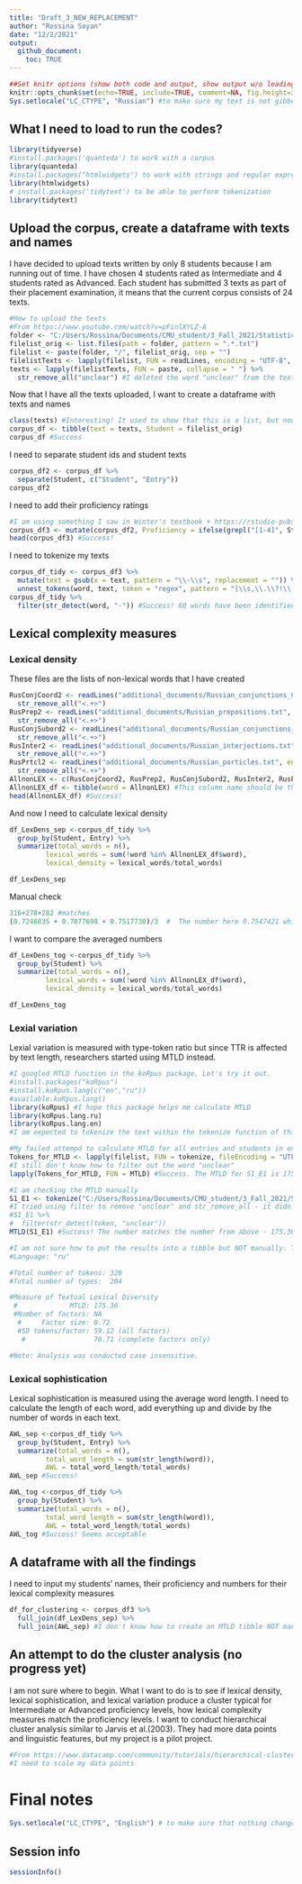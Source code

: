 ```yaml
---
title: "Draft_3_NEW_REPLACEMENT"
author: "Rossina Soyan"
date: "12/2/2021"
output:   
  github_document: 
    toc: TRUE
---
```


```r
##Set knitr options (show both code and output, show output w/o leading #, make figures smaller, hold figures until after chunk)
knitr::opts_chunk$set(echo=TRUE, include=TRUE, comment=NA, fig.height=3, fig.width=4.2, fig.show="hold")
Sys.setlocale("LC_CTYPE", "Russian") #to make sure my text is not gibberish, readable
```

## What I need to load to run the codes?

```r
library(tidyverse)
#install.packages('quanteda') to work with a corpus
library(quanteda)
#install.packages("htmlwidgets") to work with strings and regular expressions
library(htmlwidgets)
# install.packages('tidytext') to be able to perform tokenization
library(tidytext)
```

## Upload the corpus, create a dataframe with texts and names

I have decided to upload texts written by only 8 students because I am running out of time. I have chosen 4 students rated as Intermediate and 4 students rated as Advanced. Each student has submitted 3 texts as part of their placement examination, it means that the current corpus consists of 24 texts.

```r
#How to upload the texts
#From https://www.youtube.com/watch?v=pFinlXYLZ-A
folder <- "C:/Users/Rossina/Documents/CMU_student/3_Fall_2021/Statistics_at_Pitt/data"
filelist_orig <- list.files(path = folder, pattern = ".*.txt")
filelist <- paste(folder, "/", filelist_orig, sep = "")
filelistTexts <- lapply(filelist, FUN = readLines, encoding = "UTF-8", warn = FALSE)
texts <- lapply(filelistTexts, FUN = paste, collapse = " ") %>% 
  str_remove_all("unclear") #I deleted the word "unclear" from the texts
```


Now that I have all the texts uploaded, I want to create a dataframe with texts and names

```r
class(texts) #Interesting! It used to show that this is a list, but now the answer is "character"
corpus_df <- tibble(text = texts, Student = filelist_orig)
corpus_df #Success
```
I need to separate student ids and student texts

```r
corpus_df2 <- corpus_df %>% 
  separate(Student, c("Student", "Entry"))
corpus_df2
```

I need to add their proficiency ratings

```r
#I am using something I saw in Winter's textbook + https://rstudio-pubs-static.s3.amazonaws.com/116317_e6922e81e72e4e3f83995485ce686c14.html#/9
corpus_df3 <- mutate(corpus_df2, Proficiency = ifelse(grepl("[1-4]", Student), "Intermediate", "Advanced"))
head(corpus_df3) #Success!
```
I need to tokenize my texts

```r
corpus_df_tidy <- corpus_df3 %>% 
  mutate(text = gsub(x = text, pattern = "\\-\\s", replacement = "")) %>% #to make sure there are no lonely dashes as token
  unnest_tokens(word, text, token = "regex", pattern = "[\\s,\\.\\?!\\(\\)\\:\";]") #let me check if words look like real words in all these 8 texts
corpus_df_tidy %>% 
  filter(str_detect(word, "-")) #Success! 60 words have been identified as 1 word, not two. That's great!
```

## Lexical complexity measures

### Lexical density 

These files are the lists of non-lexical words that I have created

```r
RusConjCoord2 <- readLines("additional_documents/Russian_conjunctions_COORD.txt", encoding = "UTF-8", warn = FALSE) %>% 
  str_remove_all("<.+>") 
RusPrep2 <- readLines("additional_documents/Russian_prepositions.txt", encoding = "UTF-8", warn = FALSE) %>% 
  str_remove_all("<.+>") 
RusConjSubord2 <- readLines("additional_documents/Russian_conjunctions_SUBORD.txt", encoding = "UTF-8", warn = FALSE) %>% 
  str_remove_all("<.+>")
RusInter2 <- readLines("additional_documents/Russian_interjections.txt", encoding = "UTF-8", warn = FALSE) %>%
  str_remove_all("<.+>")
RusPrtcl2 <- readLines("additional_documents/Russian_particles.txt", encoding = "UTF-8", warn = FALSE) %>% 
  str_remove_all("<.+>") 
AllnonLEX <- c(RusConjCoord2, RusPrep2, RusConjSubord2, RusInter2, RusPrtcl2) 
AllnonLEX_df <- tibble(word = AllnonLEX) #This column name should be the same for using the anti-join()
head(AllnonLEX_df) #Success! 
```
And now I need to calculate lexical density 

```r
df_LexDens_sep <-corpus_df_tidy %>% 
  group_by(Student, Entry) %>% 
  summarize(total_words = n(),
         lexical_words = sum(!word %in% AllnonLEX_df$word),
         lexical_density = lexical_words/total_words)

df_LexDens_sep
```
Manual check

```r
316+278+282 #matches
(0.7246835 + 0.7877698 + 0.7517730)/3  #  The number here 0.7547421 while the number below is 0.7534247. I need to think about these two numbers
```


I want to compare the averaged numbers

```r
df_LexDens_tog <-corpus_df_tidy %>% 
  group_by(Student) %>% 
  summarize(total_words = n(),
         lexical_words = sum(!word %in% AllnonLEX_df$word),
         lexical_density = lexical_words/total_words)

df_LexDens_tog
```

### Lexial variation

Lexial variation is measured with type-token ratio but since TTR is affected by text length, researchers started using MTLD instead.

```r
#I googled MTLD function in the koRpus package. Let's try it out.
#install.packages("koRpus")
#install.koRpus.lang(c("en","ru"))
#available.koRpus.lang()
library(koRpus) #I hope this package helps me calculate MTLD
library(koRpus.lang.ru)
library(koRpus.lang.en)
#I am expected to tokenize the text within the tokenize function of this package

#My failed attempd to calculate MTLD for all entries and students in one fell swoop. The results is gibberish
Tokens_for_MTLD <- lapply(filelist, FUN = tokenize, fileEncoding = "UTF-8", lang = "ru") 
#I still don't know how to filter out the word "unclear"
lapply(Tokens_for_MTLD, FUN = MTLD) #Success. The MTLD for S1_E1 is 175.36. Let's check manually

#I am checking the MTLD manually
S1_E1 <- tokenize("C:/Users/Rossina/Documents/CMU_student/3_Fall_2021/Statistics_at_Pitt/data/Student1_Entry1.txt", fileEncoding = "UTF-8", lang = "ru")  #Success. 
#I tried using filter to remove "unclear" and str_remove_all - it didn't work out. I cannot even find out if there are words "unclear" in the text
#S1_E1 %>% 
#  filter(str_detect(token, "unclear"))
MTLD(S1_E1) #Success! The number matches the number from above - 175.36

#I am not sure how to put the results into a tibble but NOT manually. The results look like this
#Language: "ru"

#Total number of tokens: 320 
#Total number of types:  204

#Measure of Textual Lexical Diversity
 #             MTLD: 175.36 
 #Number of factors: NA 
  #     Factor size: 0.72 
  #SD tokens/factor: 59.12 (all factors) 
   #                 70.71 (complete factors only)

#Note: Analysis was conducted case insensitive.
```

### Lexical sophistication

Lexical sophistication is measured using the average word length. I need to calculate the length of each word, add everything up and divide by the number of words in each text. 

```r
AWL_sep <-corpus_df_tidy %>% 
  group_by(Student, Entry) %>% 
  summarize(total_words = n(),
         total_word_length = sum(str_length(word)),
         AWL = total_word_length/total_words)
AWL_sep #Success! 
```

```r
AWL_tog <-corpus_df_tidy %>% 
  group_by(Student) %>% 
  summarize(total_words = n(),
         total_word_length = sum(str_length(word)),
         AWL = total_word_length/total_words)
AWL_tog #Success! Seems acceptable
```

## A dataframe with all the findings 

I need to input my students' names, their proficiency and numbers for their lexical complexity measures

```r
df_for_clustering <- corpus_df3 %>% 
  full_join(df_LexDens_sep) %>% 
  full_join(AWL_sep) #I don't know how to create an MTLD tibble NOT manually yet
```

## An attempt to do the cluster analysis (no progress yet)

I am not sure where to begin. What I want to do is to see if lexical density, lexical sophistication, and lexical variation produce a cluster typical for Intermediate or Advanced proficiency levels, how lexical complexity measures match the proficiency levels. I want to conduct hierarchical cluster analysis similar to Jarvis et al.(2003). They had more data points and linguistic features, but my project is a pilot project.  

```r
#From https://www.datacamp.com/community/tutorials/hierarchical-clustering-R
#I need to scale my data points
```

# Final notes
```r
Sys.setlocale("LC_CTYPE", "English") # to make sure that nothing changes how my other files are read
```

## Session info


```r
sessionInfo()
```

